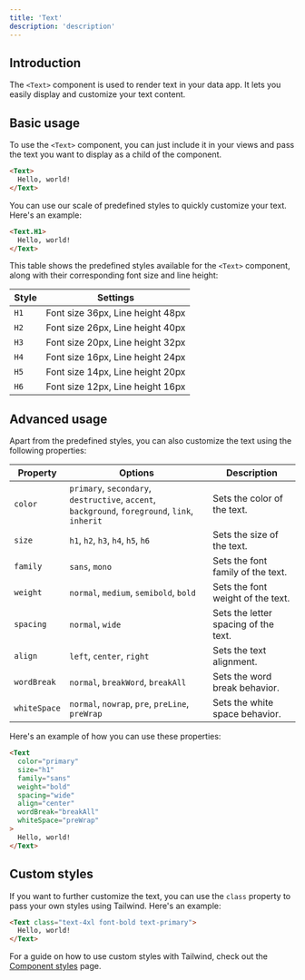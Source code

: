 ```yaml
---
title: 'Text'
description: 'description'
---
```


## Introduction

The `<Text>` component is used to render text in your data app. It lets you easily display and customize your text content.

## Basic usage

To use the `<Text>` component, you can just include it in your views and pass the text you want to display as a child of the component.

```html
<Text>
  Hello, world!
</Text>
```

You can use our scale of predefined styles to quickly customize your text. Here's an example:

```html
<Text.H1>
  Hello, world!
</Text>
```

This table shows the predefined styles available for the `<Text>` component, along with their corresponding font size and line height:

| Style | Settings                               |
|-------|----------------------------------------|
| `H1`  | Font size 36px, Line height 48px       |
| `H2`  | Font size 26px, Line height 40px       |
| `H3`  | Font size 20px, Line height 32px       |
| `H4`  | Font size 16px, Line height 24px       |
| `H5`  | Font size 14px, Line height 20px       |
| `H6`  | Font size 12px, Line height 16px       |

## Advanced usage

Apart from the predefined styles, you can also customize the text using the following properties:

| Property | Options | Description |
|----------|---------|-------------|
| `color`  | `primary`, `secondary`, `destructive`, `accent`, `background`, `foreground`, `link`, `inherit` | Sets the color of the text. |
| `size`   | `h1`, `h2`, `h3`, `h4`, `h5`, `h6` | Sets the size of the text. |
| `family` | `sans`, `mono` | Sets the font family of the text. |
| `weight` | `normal`, `medium`, `semibold`, `bold` | Sets the font weight of the text. |
| `spacing` | `normal`, `wide` | Sets the letter spacing of the text. |
| `align`  | `left`, `center`, `right` | Sets the text alignment. |
| `wordBreak` | `normal`, `breakWord`, `breakAll` | Sets the word break behavior. |
| `whiteSpace` | `normal`, `nowrap`, `pre`, `preLine`, `preWrap` | Sets the white space behavior. |

Here's an example of how you can use these properties:

```html
<Text
  color="primary"
  size="h1"
  family="sans"
  weight="bold"
  spacing="wide"
  align="center"
  wordBreak="breakAll"
  whiteSpace="preWrap"
>
  Hello, world!
</Text>
```

## Custom styles

If you want to further customize the text, you can use the `class` property to pass your own styles using Tailwind. Here's an example:

```html
<Text class="text-4xl font-bold text-primary">
  Hello, world!
</Text>
```

For a guide on how to use custom styles with Tailwind, check out the [Component styles](/views/customization/component-styles) page.